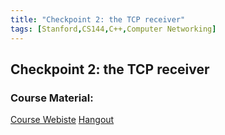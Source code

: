 ```yaml
---
title: "Checkpoint 2: the TCP receiver"
tags: [Stanford,CS144,C++,Computer Networking]
---
```


## Checkpoint 2: the TCP receiver

### Course Material:
[Course Webiste](https://cs144.github.io/)
[Hangout](https://cs144.github.io/assignments/lab2.pdf)